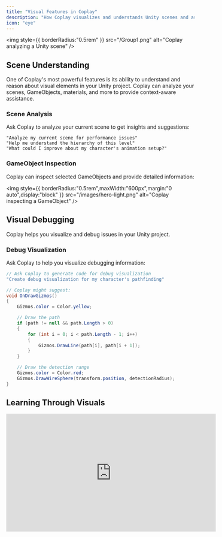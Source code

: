 ```yaml
---
title: "Visual Features in Coplay"
description: "How Coplay visualizes and understands Unity scenes and assets"
icon: "eye"
---
```


<img
  style={{ borderRadius:"0.5rem" }}
  src="/Group1.png"
  alt="Coplay analyzing a Unity scene"
/>

## Scene Understanding

One of Coplay's most powerful features is its ability to understand and reason about visual elements in your Unity project. Coplay can analyze your scenes, GameObjects, materials, and more to provide context-aware assistance.

### Scene Analysis

Ask Coplay to analyze your current scene to get insights and suggestions:

```
"Analyze my current scene for performance issues"
"Help me understand the hierarchy of this level"
"What could I improve about my character's animation setup?"
```

### GameObject Inspection

Coplay can inspect selected GameObjects and provide detailed information:

<img
  style={{ borderRadius:"0.5rem",maxWidth:"600px",margin:"0 auto",display:"block" }}
  src="/images/hero-light.png"
  alt="Coplay inspecting a GameObject"
/>

## Visual Debugging

Coplay helps you visualize and debug issues in your Unity project.

### Debug Visualization

Ask Coplay to help you visualize debugging information:

```csharp
// Ask Coplay to generate code for debug visualization
"Create debug visualization for my character's pathfinding"

// Coplay might suggest:
void OnDrawGizmos()
{
    Gizmos.color = Color.yellow;

    // Draw the path
    if (path != null && path.Length > 0)
    {
        for (int i = 0; i < path.Length - 1; i++)
        {
            Gizmos.DrawLine(path[i], path[i + 1]);
        }
    }

    // Draw the detection range
    Gizmos.color = Color.red;
    Gizmos.DrawWireSphere(transform.position, detectionRadius);
}
```

## Learning Through Visuals

<iframe width="560" height="315" src="https://www.youtube.com/embed/dQw4w9WgXcQ" title="Coplay Tutorial: Understanding Unity's Animation System" frameBorder="0" allow="accelerometer; autoplay; clipboard-write; encrypted-media; gyroscope; picture-in-picture" allowFullScreen style={{ width:"100%",borderRadius:"0.5rem" }} />

<br />

<Tip>
  Coplay works best when it can see your Unity Editor. For complex problems,
  consider sharing a screenshot of your scene or hierarchy with Coplay for more
  accurate assistance.
</Tip>

### Video Tutorials

Coplay can recommend specific video tutorials based on what you're working on:

```
"Show me tutorials on implementing a dialogue system"
"I need help with Unity's new Input System"
"What's the best way to learn shader programming for Unity?"
```

## 3D Model and Asset Analysis

Coplay can provide insights on your 3D models and assets:

```
"Is this model optimized for mobile?"
"How can I improve the textures on this character?"
"What's the polycount of this selected model?"
```

## UI Design Assistance

Coplay can help you design and implement UI systems in Unity:

```csharp
// Ask Coplay for UI layout suggestions
"Design a mobile-friendly inventory UI"

// Coplay might suggest code and layout considerations:
[SerializeField] private int gridSize = 5;
[SerializeField] private float cellSize = 100f;
[SerializeField] private float cellSpacing = 10f;
[SerializeField] private GameObject inventoryItemPrefab;

void CreateInventoryGrid(Transform parent)
{
    // Calculate the total size
    float totalWidth = (cellSize + cellSpacing) * gridSize - cellSpacing;

    // Create the grid
    for (int y = 0; y < gridSize; y++)
    {
        for (int x = 0; x < gridSize; x++)
        {
            // Create item slot
            GameObject slot = Instantiate(inventoryItemPrefab, parent);
            RectTransform rectTransform = slot.GetComponent<RectTransform>();

            // Position the slot
            float xPos = x * (cellSize + cellSpacing);
            float yPos = -y * (cellSize + cellSpacing);
            rectTransform.anchoredPosition = new Vector2(xPos, yPos);
            rectTransform.sizeDelta = new Vector2(cellSize, cellSize);
        }
    }
}
```

Join our [Discord community](http://discord.com/invite/KmGfEr6d3v) to share your Coplay visual integration experiences and see what others have created\!